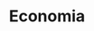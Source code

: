 ---
title: 'Economia'
description: 'Comandos Relacionados a Economia: Moeda Virtual'
icon: 'cash'
---
